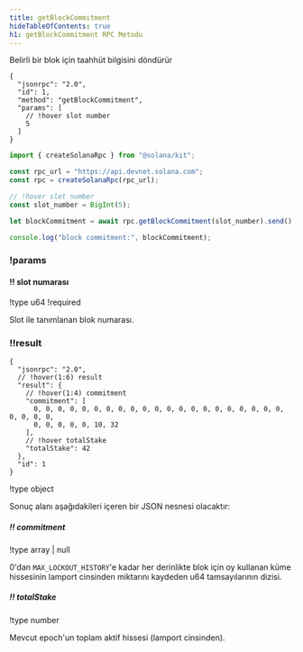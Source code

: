 ```yaml
---
title: getBlockCommitment
hideTableOfContents: true
h1: getBlockCommitment RPC Metodu
---
```


Belirli bir blok için taahhüt bilgisini döndürür

<APIMethod>

```jsonc !!request curl
{
  "jsonrpc": "2.0",
  "id": 1,
  "method": "getBlockCommitment",
  "params": [
    // !hover slot number
    5
  ]
}
```

```ts !!request title="Kit"
import { createSolanaRpc } from "@solana/kit";

const rpc_url = "https://api.devnet.solana.com";
const rpc = createSolanaRpc(rpc_url);

// !hover slot number
const slot_number = BigInt(5);

let blockCommitment = await rpc.getBlockCommitment(slot_number).send();

console.log("block commitment:", blockCommitment);
```

### !params

#### !! slot numarası

!type u64 !required

Slot ile tanımlanan blok numarası.

### !!result

```jsonc !response
{
  "jsonrpc": "2.0",
  // !hover(1:6) result
  "result": {
    // !hover(1:4) commitment
    "commitment": [
      0, 0, 0, 0, 0, 0, 0, 0, 0, 0, 0, 0, 0, 0, 0, 0, 0, 0, 0, 0, 0, 0, 0, 0, 0,
      0, 0, 0, 0, 0, 10, 32
    ],
    // !hover totalStake
    "totalStake": 42
  },
  "id": 1
}
```

!type object

Sonuç alanı aşağıdakileri içeren bir JSON nesnesi olacaktır:

##### !! commitment

!type array | null

0'dan `MAX_LOCKOUT_HISTORY`'e kadar her derinlikte blok için oy kullanan küme
hissesinin lamport cinsinden miktarını kaydeden u64 tamsayılarının dizisi.

##### !! totalStake

!type number

Mevcut epoch'un toplam aktif hissesi (lamport cinsinden).

</APIMethod>
